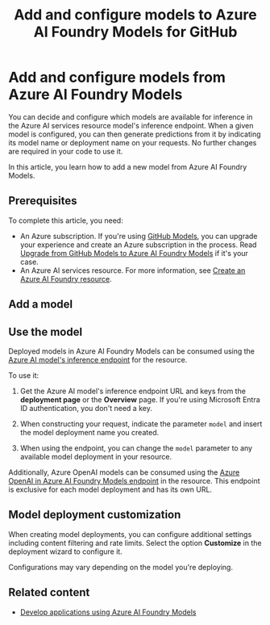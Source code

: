 ﻿---
title: "Add and configure models to Azure AI Foundry Models for GitHub"
description: Learn how to add and configure new models to the Foundry Models endpoint in Azure AI Foundry for GitHub.
---

# Add and configure models from Azure AI Foundry Models

You can decide and configure which models are available for inference in the Azure AI services resource model's inference endpoint. When a given model is configured, you can then generate predictions from it by indicating its model name or deployment name on your requests. No further changes are required in your code to use it.


In this article, you learn how to add a new model from Azure AI Foundry Models.

## Prerequisites

To complete this article, you need:

* An Azure subscription. If you're using [GitHub Models](https://docs.github.com/en/github-models/), you can upgrade your experience and create an Azure subscription in the process. Read [Upgrade from GitHub Models to Azure AI Foundry Models](../../../model-inference/how-to/quickstart-github-models) if it's your case.
* An Azure AI services resource. For more information, see [Create an Azure AI Foundry resource](../../../model-inference/how-to/quickstart-create-resources).


## Add a model


<AddModelDeployments />

## Use the model

Deployed models in Azure AI Foundry Models can be consumed using the [Azure AI model's inference endpoint](../../../model-inference/concepts/endpoints) for the resource.

To use it:

1. Get the Azure AI model's inference endpoint URL and keys from the **deployment page** or the **Overview** page. If you're using Microsoft Entra ID authentication, you don't need a key.

2. When constructing your request, indicate the parameter `model` and insert the model deployment name you created.


    <CodeCreateChatCompletion />

3. When using the endpoint, you can change the `model` parameter to any available model deployment in your resource.

Additionally, Azure OpenAI models can be consumed using the [Azure OpenAI in Azure AI Foundry Models endpoint](../../../openai/supported-languages) in the resource. This endpoint is exclusive for each model deployment and has its own URL.

## Model deployment customization

When creating model deployments, you can configure additional settings including content filtering and rate limits. Select the option **Customize** in the deployment wizard to configure it.

<Note>
Configurations may vary depending on the model you're deploying.
</Note>

## Related content

* [Develop applications using Azure AI Foundry Models](../../../model-inference/supported-languages)


